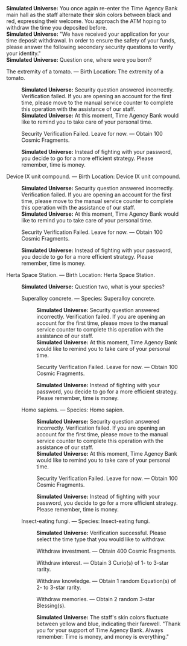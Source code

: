 {{Dialogue Start}}
:'''Simulated Universe:''' You once again re-enter the Time Agency Bank main hall as the staff alternate their skin colors between black and red, expressing their welcome. You approach the ATM hoping to withdraw the time you deposited before.
:'''Simulated Universe:''' "We have received your application for your time deposit withdrawal. In order to ensure the safety of your funds, please answer the following secondary security questions to verify your identity."
:'''Simulated Universe:''' Question one, where were you born?
:{{DIcon|Star}} The extremity of a tomato. &mdash; Birth Location: The extremity of a tomato.
::'''Simulated Universe:''' Security question answered incorrectly. Verification failed. If you are opening an account for the first time, please move to the manual service counter to complete this operation with the assistance of our staff.
::'''Simulated Universe:''' At this moment, Time Agency Bank would like to remind you to take care of your personal time.
::{{DIcon|Star}} Security Verification Failed. Leave for now. &mdash; Obtain 100 Cosmic Fragments.
::'''Simulated Universe:''' Instead of fighting with your password, you decide to go for a more efficient strategy. Please remember, time is money.
:{{DIcon|Star}} Device IX unit compound. &mdash; Birth Location: Device IX unit compound.
::'''Simulated Universe:''' Security question answered incorrectly. Verification failed. If you are opening an account for the first time, please move to the manual service counter to complete this operation with the assistance of our staff.
::'''Simulated Universe:''' At this moment, Time Agency Bank would like to remind you to take care of your personal time.
::{{DIcon|Star}} Security Verification Failed. Leave for now. &mdash; Obtain 100 Cosmic Fragments.
::'''Simulated Universe:''' Instead of fighting with your password, you decide to go for a more efficient strategy. Please remember, time is money.
:{{DIcon|Star}} Herta Space Station. &mdash; Birth Location: Herta Space Station.
::'''Simulated Universe:''' Question two, what is your species?
::{{DIcon|Star}} Superalloy concrete. &mdash; Species: Superalloy concrete.
:::'''Simulated Universe:''' Security question answered incorrectly. Verification failed. If you are opening an account for the first time, please move to the manual service counter to complete this operation with the assistance of our staff.
:::'''Simulated Universe:''' At this moment, Time Agency Bank would like to remind you to take care of your personal time.
:::{{DIcon|Star}} Security Verification Failed. Leave for now. &mdash; Obtain 100 Cosmic Fragments.
:::'''Simulated Universe:''' Instead of fighting with your password, you decide to go for a more efficient strategy. Please remember, time is money.
::{{DIcon|Star}} Homo sapiens. &mdash; Species: Homo sapien.
:::'''Simulated Universe:''' Security question answered incorrectly. Verification failed. If you are opening an account for the first time, please move to the manual service counter to complete this operation with the assistance of our staff.
:::'''Simulated Universe:''' At this moment, Time Agency Bank would like to remind you to take care of your personal time.
:::{{DIcon|Star}} Security Verification Failed. Leave for now. &mdash; Obtain 100 Cosmic Fragments.
:::'''Simulated Universe:''' Instead of fighting with your password, you decide to go for a more efficient strategy. Please remember, time is money.
::{{DIcon|Star}} Insect-eating fungi. &mdash; Species: Insect-eating fungi.
:::'''Simulated Universe:''' Verification successful. Please select the time type that you would like to withdraw.
:::{{DIcon|Star}} Withdraw investment. &mdash; Obtain 400 Cosmic Fragments.
:::{{DIcon|Star}} Withdraw interest. &mdash; Obtain 3 Curio(s) of 1- to 3-star rarity.
:::{{DIcon|Star}} Withdraw knowledge. &mdash; Obtain 1 random Equation(s) of 2- to 3-star rarity.
:::{{DIcon|Star}} Withdraw memories. &mdash; Obtain 2 random 3-star Blessing(s).
:::'''Simulated Universe:''' The staff's skin colors fluctuate between yellow and blue, indicating their farewell. "Thank you for your support of Time Agency Bank. Always remember: Time is money, and money is everything."
{{Dialogue End}}